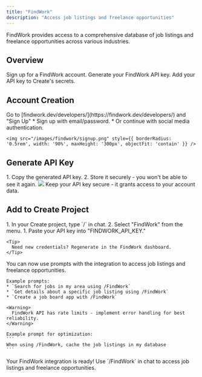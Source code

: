 ```yaml
---
title: "FindWork"
description: "Access job listings and freelance opportunities"
---
```


FindWork provides access to a comprehensive database of job listings and freelance opportunities across various industries.

## Overview

<CardGroup cols={2}>
  <Card title="Create Account" icon="user">
    Sign up for a FindWork account.
  </Card>
  <Card title="Get API Key" icon="key">
    Generate your FindWork API key.
  </Card>
  <Card title="Connect to Create" icon="plug">
    Add your API key to Create's secrets.
  </Card>
</CardGroup>

## Account Creation

<Steps>
  <Step title="Visit FindWork's Website">
    Go to [findwork.dev/developers/](https://findwork.dev/developers/) and "Sign Up"
  </Step>

  <Step title="Choose Signup Method">
    * Sign up with email/password.
    * Or continue with social media authentication.
    
    <img src="/images/findwork/signup.png" style={{ borderRadius: '0.5rem', width: '90%', maxHeight: '300px', objectFit: 'contain' }} />
  </Step>
</Steps>

## Generate API Key

<Steps>
  <Step title="Copy Your Key">
    1. Copy the generated API key.
    2. Store it securely - you won't be able to see it again.
    <img src="/images/findwork/apigen.png" style={{ borderRadius: '0.5rem' }} />
    <Warning>
      Keep your API key secure - it grants access to your account data.
    </Warning>
  </Step>
</Steps>

## Add to Create Project

<Steps>
  <Step title="Add the Integration">
    1. In your Create project, type `/` in chat.
    2. Select "FindWork" from the menu.
  </Step>

  <Step title="Add Your API Key">
    1. Paste your API key into "FINDWORK_API_KEY."
    
    <Tip>
      Need new credentials? Regenerate in the FindWork dashboard.
    </Tip>
  </Step>

  <Step title="Start Using">
    You can now use prompts with the integration to access job listings and freelance opportunities.

    Example prompts:
    * `Search for jobs in my area using /FindWork`
    * `Get details about a specific job listing using /FindWork`
    * `Create a job board app with /FindWork`

    <Warning>
      FindWork API has rate limits - implement error handling for best reliability.
    </Warning>

    Example prompt for optimization:
    ```
    When using /FindWork, cache the job listings in my database
    ```
  </Step>
</Steps>

<Note type="success">
  Your FindWork integration is ready! Use `/FindWork` in chat to access job listings and freelance opportunities.
</Note>

